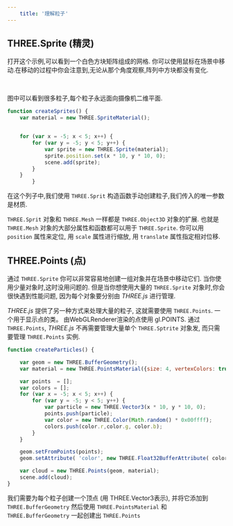 ```yaml
---
    title: '理解粒子'
---
```



## THREE.Sprite (精灵)

打开这个示例,可以看到一个白色方块矩阵组成的网格.
你可以使用鼠标在场景中移动.在移动的过程中你会注意到,无论从那个角度观察,阵列中方块都没有变化.



<Scene />

<br/>

图中可以看到很多粒子,每个粒子永远面向摄像机二维平面.

```jsx title='chapter-07/01-sprites.mdx'
function createSprites() {
    var material = new THREE.SpriteMaterial();


    for (var x = -5; x < 5; x++) {
        for (var y = -5; y < 5; y++) {
            var sprite = new THREE.Sprite(material);
            sprite.position.set(x * 10, y * 10, 0);
            scene.add(sprite);
        }
    }
        }
```

在这个列子中,我们使用 `THREE.Sprit` 构造函数手动创建粒子,我们传入的唯一参数是材质.

`THREE.Sprit` 对象和 `THREE.Mesh` 一样都是 `THREE.Object3D` 对象的扩展. 
也就是 `THREE.Mesh` 对象的大部分属性和函数都可以用于 `THREE.Sprite`. 你可以用 `position` 属性来定位,
用 `scale` 属性进行缩放, 用 `translate` 属性指定相对位移.


## THREE.Points (点)


通过 `THREE.Sprite` 你可以非常容易地创建一组对象并在场景中移动它们. 当你使用少量对象时,这时没用问题的.
但是当你想使用大量的 `THREE.Sprite` 对象时,你会很快遇到性能问题, 因为每个对象要分别由 *THREE.js* 进行管理.

*THREE.js* 提供了另一种方式来处理大量的粒子, 这就需要使用 `THREE.Points`.  一个用于显示点的类。 由WebGLRenderer渲染的点使用 gl.POINTS.
通过 `THREE.Points`, *THREE.js* 不再需要管理大量单个 `THREE.Sptrite` 对象发, 而只需要管理 `THREE.Points` 实例.

```jsx title='chapter-07/01b-points.jsx'
function createParticles() {

    var geom = new THREE.BufferGeometry();
    var material = new THREE.PointsMaterial({size: 4, vertexColors: true, color: 0xffffff});

    var points  = [];
    var colors = [];
    for (var x = -5; x < 5; x++) {
        for (var y = -5; y < 5; y++) {
            var particle = new THREE.Vector3(x * 10, y * 10, 0);
            points.push(particle);
            var color = new THREE.Color(Math.random() * 0x00ffff);
            colors.push(color.r,color.g, color.b);
        }
    }

    geom.setFromPoints(points);
    geom.setAttribute( 'color', new THREE.Float32BufferAttribute( colors, 3 ) );

    var cloud = new THREE.Points(geom, material);
    scene.add(cloud);
}
```
我们需要为每个粒子创建一个顶点 (用 THREE.Vector3表示), 并将它添加到 `THREE.BufferGeometry` 然后使用 `THREE.PointsMaterial` 和  `THREE.BufferGeometry` 一起创建出 `THREE.Points`


<SceneB />

<br/>

